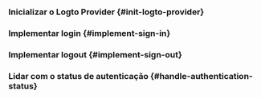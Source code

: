 
<GuideTip />

### Inicializar o Logto Provider \{#init-logto-provider}

<InitClient />

### Implementar login \{#implement-sign-in}

<ImplementSignIn />

### Implementar logout \{#implement-sign-out}

<ImplementSignOut />

### Lidar com o status de autenticação \{#handle-authentication-status}

<HandleAuthenticationStatus />

<Checkpoint />
